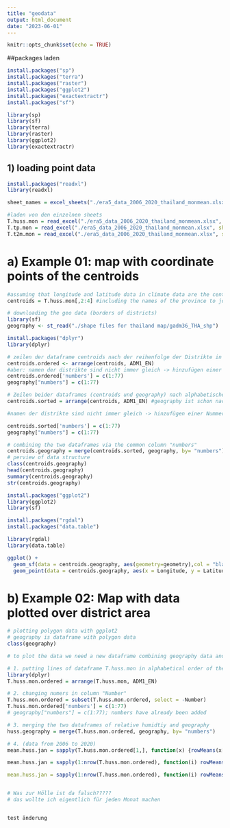 ```yaml
---
title: "geodata"
output: html_document
date: "2023-06-01"
---
```


```r
knitr::opts_chunk$set(echo = TRUE)
```
##packages laden 
```r
install.packages("sp")
install.packages("terra")
install.packages("raster")
install.packages("ggplot2")
install.packages("exactextractr")
install.packages("sf")
```

```r
library(sp)
library(sf)
library(terra)
library(raster)
library(ggplot2)
library(exactextractr)
```

## 1) loading point data

```r
install.packages("readxl")
library(readxl)

sheet_names = excel_sheets("./era5_data_2006_2020_thailand_monmean.xlsx")

#laden von den einzelnen sheets
T.huss.mon = read_excel("./era5_data_2006_2020_thailand_monmean.xlsx", sheet="era5_huss_2006_2020_thailand_mo")
T.tp.mon = read_excel("./era5_data_2006_2020_thailand_monmean.xlsx", sheet="era5_tp_2006_2020_thailand_monm")
T.t2m.mon = read_excel("./era5_data_2006_2020_thailand_monmean.xlsx", sheet="era5_t2m_2006_2020_thailand_mon")

```

# a) Example 01: map with coordinate points of the centroids

```r
#assuming that longitude and latitude data in climate data are the centroids
centroids = T.huss.mon[,2:4] #including the names of the province to join the data later

# downloading the geo data (borders of districts)
library(sf)
geography <- st_read("./shape files for thailand map/gadm36_THA_shp")
```

```r
install.packages("dplyr")
library(dplyr)

# zeilen der dataframe centroids nach der reihenfolge der Distrikte in geography ordnen
centroids.ordered <- arrange(centroids, ADM1_EN) 
#aber: namen der distrikte sind nicht immer gleich -> hinzufügen einer Nummerierung der Dsitrikte, um gleiche spalte zu bekommen
centroids.ordered['numbers'] = c(1:77)
geography["numbers"] = c(1:77)


```

```r
# Zeilen beider dataframes (centroids und geography) nach alphabetischer reihenfolge der provinzen ordnen
centroids.sorted = arrange(centroids, ADM1_EN) #geography ist schon nach dem alphabet geordnet

#namen der distrikte sind nicht immer gleich -> hinzufügen einer Nummerierung der Dsitrikte, um gleiche spalte zu bekommen

centroids.sorted['numbers'] = c(1:77)
geography["numbers"] = c(1:77)

```

```r
# combining the two dataframes via the common column "numbers"
centroids.geography = merge(centroids.sorted, geography, by= "numbers")
# perview of data structure
class(centroids.geography)
head(centroids.geography)
summary(centroids.geography)
str(centroids.geography)

```

```r
install.packages("ggplot2")
library(ggplot2)
library(sf)
```

```r
install.packages("rgdal")
install.packages("data.table")

library(rgdal)
library(data.table)
```

```r
ggplot() +
  geom_sf(data = centroids.geography, aes(geometry=geometry),col = "black", fill = NA) +  # adds geometric layer of polygons stored in the data object
  geom_point(data = centroids.geography, aes(x = Longitude, y = Latitude)) # adds coordinate points


```

# b) Example 02: Map with data plotted over district area

```r
# plotting polygon data with ggplot2
# geography is dataframe with polygon data
class(geography)

# to plot the data we need a new dataframe combining geography data and relative humidity data

# 1. putting lines of dataframe T.huss.mon in alphabetical order of the province names
library(dplyr)
T.huss.mon.ordered = arrange(T.huss.mon, ADM1_EN) 

# 2. changing numers in column "Number"
T.huss.mon.ordered = subset(T.huss.mon.ordered, select = -Number)
T.huss.mon.ordered['numbers'] = c(1:77)
# geography["numbers"] = c(1:77); numbers have already been added

# 3. merging the two dataframes of relative humidtiy and geography
huss.geography = merge(T.huss.mon.ordered, geography, by= "numbers")
```

```r
# 4. (data from 2006 to 2020)
mean.huss.jan = sapply(T.huss.mon.ordered[1,], function(x) {rowMeans(x[1, c(2006.1, 2007.1, 2008.1, 2009.1, 2010.1, 2011.1, 2012.1, 2013.1, 2014.1, 2015.1, 2016.1, 2017.1,2018.1, 2019.1,2020.1)])

mean.huss.jan = sapply(1:nrow(T.huss.mon.ordered), function(i) rowMeans(T.huss.mon.ordered[i,c(2006.1, 2007.1, 2008.1, 2009.1, 2010.1, 2011.1, 2012.1, 2013.1, 2014.1, 2015.1, 2016.1, 2017.1,2018.1, 2019.1, 2020.1)])

mean.huss.jan = sapply(1:nrow(T.huss.mon.ordered), function(i) rowMeans(T.huss.mon.ordered[i,c(2006.1, 2007.1, 2008.1, 2009.1, 2010.1, 2011.1, 2012.1, 2013.1, 2014.1, 2015.1, 2016.1, 2017.1, 2018.1, 2019.1, 2020.1)])) 


# Was zur Hölle ist da falsch?????
# das wollte ich eigentlich für jeden Monat machen


test änderung 
```

